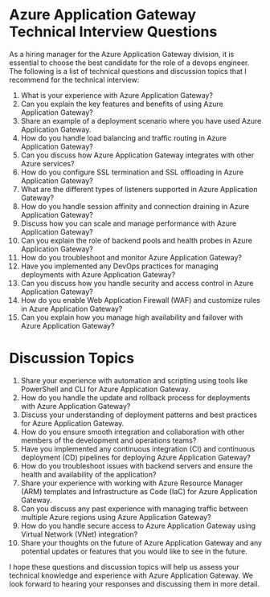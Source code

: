 

# Azure Application Gateway Technical Interview Questions

As a hiring manager for the Azure Application Gateway division, it is essential to choose the best candidate for the role of a devops engineer. The following is a list of technical questions and discussion topics that I recommend for the technical interview:

1. What is your experience with Azure Application Gateway? 
2. Can you explain the key features and benefits of using Azure Application Gateway? 
3. Share an example of a deployment scenario where you have used Azure Application Gateway. 
4. How do you handle load balancing and traffic routing in Azure Application Gateway? 
5. Can you discuss how Azure Application Gateway integrates with other Azure services? 
6. How do you configure SSL termination and SSL offloading in Azure Application Gateway? 
7. What are the different types of listeners supported in Azure Application Gateway? 
8. How do you handle session affinity and connection draining in Azure Application Gateway? 
9. Discuss how you can scale and manage performance with Azure Application Gateway? 
10. Can you explain the role of backend pools and health probes in Azure Application Gateway? 
11. How do you troubleshoot and monitor Azure Application Gateway? 
12. Have you implemented any DevOps practices for managing deployments with Azure Application Gateway? 
13. Can you discuss how you handle security and access control in Azure Application Gateway? 
14. How do you enable Web Application Firewall (WAF) and customize rules in Azure Application Gateway? 
15. Can you explain how you manage high availability and failover with Azure Application Gateway? 

# Discussion Topics

1. Share your experience with automation and scripting using tools like PowerShell and CLI for Azure Application Gateway. 
2. How do you handle the update and rollback process for deployments with Azure Application Gateway? 
3. Discuss your understanding of deployment patterns and best practices for Azure Application Gateway. 
4. How do you ensure smooth integration and collaboration with other members of the development and operations teams? 
5. Have you implemented any continuous integration (CI) and continuous deployment (CD) pipelines for deploying Azure Application Gateway? 
6. How do you troubleshoot issues with backend servers and ensure the health and availability of the application? 
7. Share your experience with working with Azure Resource Manager (ARM) templates and Infrastructure as Code (IaC) for Azure Application Gateway. 
8. Can you discuss any past experience with managing traffic between multiple Azure regions using Azure Application Gateway? 
9. How do you handle secure access to Azure Application Gateway using Virtual Network (VNet) integration? 
10. Share your thoughts on the future of Azure Application Gateway and any potential updates or features that you would like to see in the future.

I hope these questions and discussion topics will help us assess your technical knowledge and experience with Azure Application Gateway. We look forward to hearing your responses and discussing them in more detail.